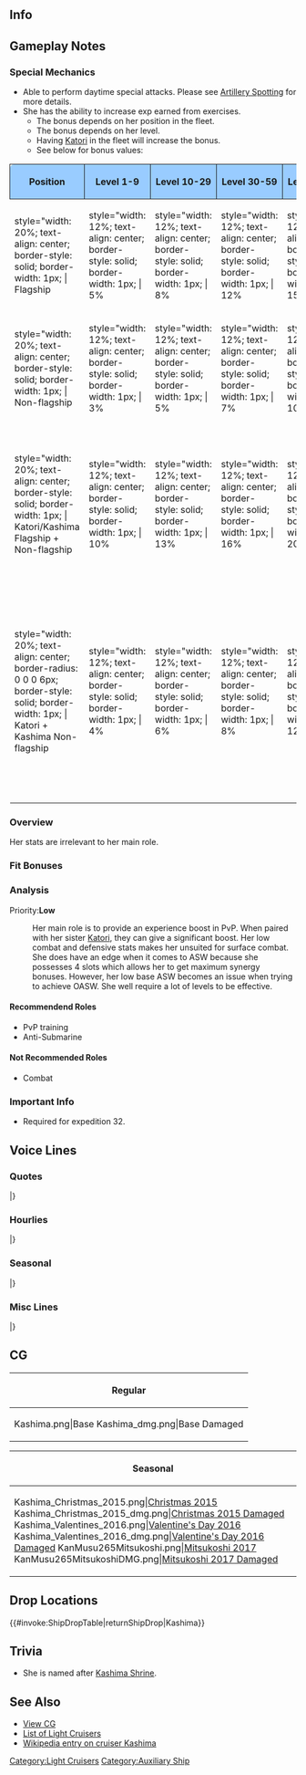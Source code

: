 ==Info==
{{KanmusuInfo|ID=265}}
{{KanmusuInfo|ID=265a}}

==Gameplay Notes==
===Special Mechanics===
* Able to perform daytime special attacks. Please see [[Combat/Artillery_Spotting|Artillery Spotting]] for more details.
* She has the ability to increase exp earned from exercises.
** The bonus depends on her position in the fleet.
** The bonus depends on her level.
** Having [[Katori]] in the fleet will increase the bonus.
** See below for bonus values:
{| class="mw-collapsible" style="width: 100%;"
!style="width: 20%; text-align: center; border-radius: 6px 0 0 0; border-style: solid; border-width: 1px; background-color:#99CCFF" | '''Position'''
!style="width: 12%; text-align: center; border-style: solid; border-width: 1px; background-color:#99CCFF" | '''Level 1-9'''
!style="width: 12%; text-align: center; border-style: solid; border-width: 1px; background-color:#99CCFF" | '''Level 10-29'''
!style="width: 12%; text-align: center; border-style: solid; border-width: 1px; background-color:#99CCFF" | '''Level 30-59'''
!style="width: 12%; text-align: center; border-style: solid; border-width: 1px; background-color:#99CCFF" | '''Level 60-99'''
!style="width: 12%; text-align: center; border-style: solid; border-width: 1px; background-color:#99CCFF" | '''Level 100+'''
!style="width: 20%; text-align: center; border-radius: 0 6px 0 0; border-style: solid; border-width: 1px; background-color:#99CCFF" | '''Notes'''
|-
|style="width: 20%; text-align: center; border-style: solid; border-width: 1px; | Flagship
|style="width: 12%; text-align: center; border-style: solid; border-width: 1px; | 5%
|style="width: 12%; text-align: center; border-style: solid; border-width: 1px; | 8%
|style="width: 12%; text-align: center; border-style: solid; border-width: 1px; | 12%
|style="width: 12%; text-align: center; border-style: solid; border-width: 1px; | 15%
|style="width: 12%; text-align: center; border-style: solid; border-width: 1px; | 20%
|style="width: 20%; text-align: center; border-style: solid; border-width: 1px; | 
|-
|style="width: 20%; text-align: center; border-style: solid; border-width: 1px; | Non-flagship
|style="width: 12%; text-align: center; border-style: solid; border-width: 1px; | 3%
|style="width: 12%; text-align: center; border-style: solid; border-width: 1px; | 5%
|style="width: 12%; text-align: center; border-style: solid; border-width: 1px; | 7%
|style="width: 12%; text-align: center; border-style: solid; border-width: 1px; | 10%
|style="width: 12%; text-align: center; border-style: solid; border-width: 1px; | 15%
|style="width: 20%; text-align: center; border-style: solid; border-width: 1px; | 
|-
|style="width: 20%; text-align: center; border-style: solid; border-width: 1px; | Katori/Kashima Flagship + Non-flagship
|style="width: 12%; text-align: center; border-style: solid; border-width: 1px; | 10%
|style="width: 12%; text-align: center; border-style: solid; border-width: 1px; | 13%
|style="width: 12%; text-align: center; border-style: solid; border-width: 1px; | 16%
|style="width: 12%; text-align: center; border-style: solid; border-width: 1px; | 20%
|style="width: 12%; text-align: center; border-style: solid; border-width: 1px; | 25%
|style="width: 20%; text-align: center; border-style: solid; border-width: 1px; | Bonus determined by the level of the flagship
|-
|style="width: 20%; text-align: center; border-radius: 0 0 0 6px; border-style: solid; border-width: 1px; | Katori + Kashima Non-flagship
|style="width: 12%; text-align: center; border-style: solid; border-width: 1px; | 4%
|style="width: 12%; text-align: center; border-style: solid; border-width: 1px; | 6%
|style="width: 12%; text-align: center; border-style: solid; border-width: 1px; | 8%
|style="width: 12%; text-align: center; border-style: solid; border-width: 1px; | 12%
|style="width: 12%; text-align: center; border-style: solid; border-width: 1px; | 17.5%
|style="width: 20%; text-align: center; border-radius: 0 0 6px 0; border-style: solid; border-width: 1px; | Bonus determined by the highest leveled training cruiser
|-
|}

===Overview===
Her stats are irrelevant to her main role.

===Fit Bonuses===
{{:{{BASEPAGENAME}}/Equipment Bonuses}}

===Analysis===
Priority:'''Low'''

: Her main role is to provide an experience boost in PvP. When paired with her sister [[Katori]], they can give a significant boost. Her low combat and defensive stats makes her unsuited for surface combat. She does have an edge when it comes to ASW because she possesses 4 slots which allows her to get maximum synergy bonuses. However, her low base ASW becomes an issue when trying to achieve OASW. She well require a lot of levels to be effective.

====Recommendend Roles====
* PvP training
* Anti-Submarine

====Not Recommended Roles====
* Combat

===Important Info===
* Required for expedition 32.

==Voice Lines==
===Quotes===
{{ShipquoteHeader}}
{{ShipquoteKai
|scenario = Introduction
|origin = 提督さん、お疲れ様です。練習巡洋艦、鹿島、着任です。うふふ。
|translation = Thanks for your hard work, Admiral. Training cruiser Kashima, reporting for duty. Ufufu~
|audio = Kashima-Intro.mp3
}}
{{ShipquoteKai
|scenario = Introduction
|kai = yes
|origin = 提督さん、お疲れ様。鹿島です。今日も頑張りますね。よろしくお願い致します。
|translation = Thanks for your hard work, Admiral. I'm Kashima. I'll do my best today. Please look after me.
|audio = KashimaKai-Intro.mp3
}}
{{ShipquoteKai
|scenario = Library
|origin = 香取型練習巡洋艦二番艦、妹の鹿島です。平和の海で次代の艦隊を育てるために建造されました。
その本来の役目を果たせる時間はあまり長くありませんでしたが、艦隊旗艦や船団護衛、精一杯頑張りました。 
戦いが終わった後も、未来のために、私、頑張りました！　鹿島のこと、覚えていてくださいね。
|translation = I'm the younger and 2nd ship of the Katori-class training cruisers, Kashima. I was built in order to raise the next generation of the fleet for peaceful seas.<ref>She was intended to replace the aging armoured cruisers for training IJN officers in seamanship.</ref>
I wasn't able to perform my intended role, but I did my best as the fleet flagship and escort.<ref>Because she was only completed right before the start of the war, she was pressed into service as a combat ship quickly after having only performed a single training cruise.</ref> 
I'll work hard to finish the fight for the sake of the future! Please remember me.
|audio = Kashima-Library.mp3
}}
{{ShipquoteKai
|scenario = Secretary 1
|origin = 鹿島です！うふふ
|translation = I'm Kashima! Ufufu~
|audio = Kashima-Sec1.mp3
}}
{{ShipquoteKai
|scenario = Secretary 1
|kai = yes
|origin = 練習巡洋艦鹿島です。うふふ♪
|translation = I'm the training cruiser Kashima. Ufufu♪
|audio = KashimaKai-Sec1.mp3
}}
{{ShipquoteKai
|scenario = Secretary 2
|origin = あら、第四艦隊の旗艦かしら？ちがうの？なぁんだ
|translation = Oh, the flagship of the 4th fleet? No? Oh well.<ref>She was made flagship of the 4th fleet based out of Truk on 1941/12/1.</ref>
|audio = Kashima-Sec2.mp3
}}
{{ShipquoteKai
|scenario = Secretary 3
|origin = この感じ、香取姉ではないですよね？ほら、やっぱり。提督さん！　ふふっ♪
|translation = This doesn't feel like Katori-nee though? I knew it. Admiral! Ufufu♪
|audio = Kashima-Sec3.mp3
}}
{{ShipquoteKai
|scenario = Secretary Idle
|origin = 提督さん、提督さん？あの、海上護衛隊のご相談を…あ、お忙しそう…ですね。すみません。私、後で良いので、はい。
|translation = Admiral, Admiral? Umm, the discussion about the surface escort squad... ah, you're... busy. Sorry. I'll come back later then, yes.
|audio = Kashima-SecIdle.mp3
}}
{{ShipquoteKai
|scenario = Secretary (Married)
|origin = 提督さん。いつか平和な海が戻ったら、一緒に遠洋航海に行きたいですね。私、行きたい所いっぱいあるんです！　きっと…きっと行きましょう？　私、楽しみにしています。
|translation = Admiral. When peace returns to the seas, I want to go on an ocean cruise with you. I have lots of places I'd like to visit! You'll definitely... come with me? I'll be looking forward to it.
|audio = Kashima-SecMarried.mp3
}}
{{ShipquoteKai
|scenario = Wedding
|origin = 提督さん？　練習遠洋航海の打ち合わせ？　それとも対潜戦闘の…え、違う？　…これを、私に？　うそ、え、本当に？！　ぁぁ…私、お受けします。ありがとうございます！　大事にします…
|translation = Admiral? Making arrangements for a training cruise? Or is it anti-submarine... eh, that's wrong? ...Is this, for me? No way, eh, really?! Aah... I accept. Thank you very much! I'll take good care of it...
|audio = Kashima-Wedding.mp3
}}
{{ShipquoteKai
|scenario = Player's Score
|origin = あら、数字を見るのですね？　お持ちしますね。うふっ♪
|translation = Oh, you want to see the numbers? Here you go. Ufu~♪
|audio = Kashima-PlayerScore.mp3
}}
{{ShipquoteKai
|scenario = Joining the Fleet
|origin = 旗艦鹿島、出撃致します。皆さん、続いてくださいね！
|translation = Flagship Kashima, sortieing. Follow me everyone!
|audio = Kashima-JoinFleet.mp3
}}
{{ShipquoteKai
|scenario = Joining the Fleet
|kai = yes
|origin = 第四艦隊、旗艦鹿島、出撃いたします！皆さん、頑張りましょう！
|translation = Flagship of the 4th fleet, Kashima, sortieing! Let's do our best everyone!
|audio = KashimaKai-JoinFleet.mp3
}}
{{ShipquoteKai
|scenario = Equipment 1
|origin = ありがとうございます。
|translation = Thank you very much.
|audio = Kashima-Equip1.mp3
}}
{{ShipquoteKai
|scenario = Equipment 2
|origin = うふふっ、これは期待できそう。えへへっ
|translation = Ufufu~, these look promising. Ehehe~♪
|audio = Kashima-Equip2.mp3
}}
{{ShipquoteKai
|scenario = Equipment 3
|origin = うふっ…期待できそう！
|translation = Ufu~... this looks promising!
|audio = Kashima-Equip3.mp3
}}
{{ShipquoteKai
|scenario = Supply
|origin = 提督さん。いつも、ありがとう。
|translation = Thank you for everything, Admiral.
|audio = Kashima-Supply.mp3
}}
{{ShipquoteKai
|scenario = Docking (Minor Damage)
|origin = うぅ、少し汚れてしまいました。お風呂いただきますね。
|translation = Uu~, I'm a little dirty. I'm going to take a bath now.
|audio = Kashima-DockMinor.mp3
}}
{{ShipquoteKai
|scenario = Docking (Major Damage)
|origin = ごめんなさい。鹿島、お洋服とこの体、少し綺麗に…待っていてくださいね？
|translation = I'm sorry. Please wait a bit... while I clean myself up a bit alright?
|audio = Kashima-DockMajor.mp3
}}
{{ShipquoteKai
|scenario = Construction
|origin = 提督さん、新しい船がご挨拶したいんですって。うふっ♪
|translation = Time to go greet the new ship, Admiral. Ufu~♪
|audio = Kashima-Construction.mp3
}}
{{ShipquoteKai
|scenario = Returning from Sortie
|origin = 提督さん、艦隊が戻りました。うふっ♪
|translation = The fleet has returned, Admiral. Ufu~♪
|audio = Kashima-SortieReturn.mp3
}}
{{ShipquoteKai
|scenario = Starting a Sortie
|origin = 海上護衛総隊旗艦鹿島、出撃します。えへへっ、やってみます！
|translation = Surface Escort Squadron flagship Kashima, sortieing. Ehehe~, here I go!
|audio = Kashima-Sortie.mp3
}}
{{ShipquoteKai
|scenario = Starting a Battle
|origin = 敵？敵なの？戦うしか、ありません！艦隊、合戦用意！急いでください！
|translation = Enemies? It's the enemy? We have to engage! Fleet, make ready! On the double!
|audio = Kashima-BattleStart.mp3
}}
{{ShipquoteKai
|scenario = Attack
|origin = 撃ち方、始め！
|translation = Open fire!
|audio = Kashima-Attack.mp3
}}
{{ShipquoteKai
|scenario = Daytime Spotting/ Night Battle Attack 
|origin = 練習巡洋艦を甘く見ないで！装備と練度は十分です。
|translation = Don't underestimate training cruisers! My equipment and skills are more than enough.
|audio = Kashima-NightAttack.mp3
}}
{{ShipquoteKai
|scenario = Night Battle
|origin = 逃がしません！追撃します。機関全速、両舷いっぱい。わ、わたしだって！
|translation = You won't get away! Chase them. All engines, full speed ahead. I...can do this too!
|audio = Kashima-NightBattle.mp3
}}
{{ShipquoteKai
|scenario = MVP
|origin = え、うそ、私？　鹿島が一番戦果をって？　本当に？　やだ、提督さん、わたし、少し…うれしい！
|translation = Eh, me, really? I did the best? Really? Oh you, Admiral... I'm a bit happy.
|audio = Kashima-MVP.mp3
}}
{{ShipquoteKai
|scenario = Minor Damage 1
|origin = きゃあーっ！やだっ・・・
|translation = Kyaaaa~! No...
|audio = Kashima-MinorDamage1.mp3
}}
{{ShipquoteKai
|scenario = Minor Damage 2
|origin = いやっ…こんな…いや…
|translation = I don't... like... this...
|audio = Kashima-MinorDamage2.mp3
}}
{{ShipquoteKai
|scenario = Major Damage
|origin = きゃあっ！私、沈みません…ここで沈むつもりは、ありません！
|translation = Kyaa! I won't sink... I won't sink in this place!
|audio = Kashima-MajorDamage.mp3
}}
{{ShipquoteKai
|scenario = Sunk
|origin = うそ、冷たい…え、海水が？そんな、私、えっ？私、沈むの？やだ…
|translation = No, so cold... eh, sea water? It can't be, I, eh? I'm sinking? No...
|audio = Kashima-Sinking.mp3
}}
|} <references/>

{{clear}}

===Hourlies===
{{ShipquoteHeader | type = hourly}}
{{ShipquoteKai
|scenario = 00:00 
|origin = 提督さん。本日は私、鹿島がお側で秘書艦を務めさせていただきますね？　…うふふっ、嬉しい♪
|translation = Admiral. Will you let me, Kashima, serve as your secretary ship for today? ...Ufufu~ I'm happy♪
|audio = KashimaKai-0000.mp3
}}
{{ShipquoteKai
|scenario = 01:00 
|origin = マルヒトマルマルです、提督さん。うふふっ、楽しい♪　え、何がって？　な、何でも無いです！　…ぇへへ♪
|translation = It's 0100, Admiral. Ufufu~, this is fun♪ Eh, what is? I-it's nothing! ...Ehehe♪
|audio = KashimaKai-0100.mp3
}}
{{ShipquoteKai
|scenario = 02:00 
|origin = マルフタマルマルです、提督さん。夜は長いですよね。お茶をお入れしますね。珈琲の方がいいですか？
|translation = It's 0200, Admiral. The night is long huh. I'll get you some tea. Or would you prefer coffee?
|audio = KashimaKai-0200.mp3
}}
{{ShipquoteKai
|scenario = 03:00 
|origin = マルサンマルマルです、提督さん。眠くなってしまいますものね。濃い目の珈琲にしました。ここに置いておきますね？　うふふっ♪
|translation = It's 0300, Admiral. I'm getting a bit sleepy. The strong coffee is ready. I'll leave it over here alright? Ufufu~♪
|audio = KashimaKai-0300.mp3
}}
{{ShipquoteKai
|scenario = 04:00 
|origin = 提督さん、珈琲お替わりいかがですか？　今度はミルクとお砂糖、たっぷり入れるのはどうでしょう？　あ、マルヨンマルマルになりました！
|translation = Did you like the coffee, Admiral? Now how about trying it with lots of milk and sugar? Ah, it's now 0400!
|audio = KashimaKai-0400.mp3
}}
{{ShipquoteKai
|scenario = 05:00 
|origin = マルゴーマルマルです、提督さん。夜が明けてきました。後で朝食の準備もしますね。洋食・和食、今朝はどちらがいいですか？
|translation = It's 0500, Admiral. The night has ended. I'll go and prepare breakfast. Would you like western or Japanese style?
|audio = KashimaKai-0500.mp3
}}
{{ShipquoteKai
|scenario = 06:00 
|origin = マルロクマルマルです、提督さん。艦隊に「総員起こし」かけました。むー、当直任務とはいえ、徹夜は堪えますね？　うふふっ♪
|translation = It's 0600, Admiral. I'll go and get the fleet ready for "Morning Assembly". Urgh~ I need to bear with being on duty and staying up all night huh? Ufufu~♪
|audio = KashimaKai-0600.mp3
}}
{{ShipquoteKai
|scenario = 07:00 
|origin = マルナナマルマルです、提督さん。朝食こちらに置きますね。スクランブルエッグに、ベーコン、トーストと熱い珈琲です。どうぞ！
|translation = It's 0700, Admiral. I'll leave your breakfast over here. Scrambled eggs, bacon, toast and hot coffee. Enjoy!
|audio = KashimaKai-0700.mp3
}}
{{ShipquoteKai
|scenario = 08:00 
|origin = マルハチマルマルです、提督さん。お昼、お忙しいと思いますので、サンドイッチを作っておきますね。タマゴとハム、あとは…うふふっ♪
|translation = It's 0800, Admiral. We'll be busy during lunch so I'll make some sandwiches. Eggs and ham, and also... Ufufu~♪
|audio = KashimaKai-0800.mp3
}}
{{ShipquoteKai
|scenario = 09:00 
|origin = 提督さん、マルキュウマルマルとなりました。今日は演習に取り掛かりましょうか？　遠征の状況を、先に確認なさいます？
|translation = Admiral, it is now 0900. Shall we begin today's exercises? Or would you like to check the status of the expeditions?
|audio = KashimaKai-0900.mp3
}}
{{ShipquoteKai
|scenario = 10:00 
|origin = ヒトマルマルマルです。あら、六戦隊の皆さん。お元気そうで…青葉さん、任務中ですので今は写真は…え、寝癖が？！　うそ、やだ！
|translation = It's 1000. Ah, the 6th Squadron girls. They're looking lively... Aoba-san, taking pictures while on a mission is... eh, bed hair?! No way, oh no!
|audio = KashimaKai-1000.mp3
}}
{{ShipquoteKai
|scenario = 11:00 
|origin = ヒトヒトマルマル。もぉ、青葉さんったらびっくりさせて！　寝癖だなんて…私、髪はいつだって…あ、な、何でもありません…
|translation = 1100. My, Aoba-san really surprised me! What bed hair... my hair is always... ah, it's nothing...
|audio = KashimaKai-1100.mp3
}}
{{ShipquoteKai
|scenario = 12:00 
|origin = ヒトフタマルマルです、提督さん。お昼に鹿島特製サンドイッチはいかがですか？　はい、執務中でも…あ、珈琲もこちらに。
|translation = It's 1200, Admiral. Would you like my special sandwiches for lunch? Yes, even though you're working... ah, here's some coffee.
|audio = KashimaKai-1200.mp3
}}
{{ShipquoteKai
|scenario = 13:00 
|origin = ヒトサンマルマルです、提督さん。鹿島のサンドイッチ、いかがでしたか？　あ、はい、タマゴを大きめに潰しているのがポイントなんです。お口にあって良かったぁ、うふふっ♪
|translation = It's 1300, Admiral. How were my sandwiches? Ah, yes, I made it a point to mash the eggs in larger pieces. I'm glad you liked it. Ufufu~♪
|audio = KashimaKai-1300.mp3
}}
{{ShipquoteKai
|scenario = 14:00 
|origin = ヒトヨンマルマルです、提督さん。はい、海上護衛総隊ですね？　そうですね、対潜戦はとっても大事です。私、頑張ります！
|translation = It's 1400, Admiral. Yes, a Surface Transport Escort Fleet? That's right, anti-submarine warfare is very important. I'll do my best!
|audio = KashimaKai-1400.mp3
}}
{{ShipquoteKai
|scenario = 15:00 
|origin = ヒトゴーマルマルです。え、井上提督ですか？　はい、色々おっしゃる方もいますが、私は尊敬しています。立派な方だと思います。
|translation = It's 1500. Eh, Admiral Inoue? Yes, even though a lot has been said about him, I still respect him. I think he's a praiseworthy man.<ref>Admiral Inoue was the commanding officer when Kashima was the 4th fleet flagship.</ref>
|audio = KashimaKai-1500.mp3
}}
{{ShipquoteKai
|scenario = 16:00 
|origin = ヒトロクマルマルです。懐かしいですね、南洋の日々。色々なことが有りました。今は提督とこの海で…私、精一杯頑張りますね！
|translation = It's 1600. These Southern Ocean days are nostalgic. So many things happened. I'll work hard for you... right here and now, Admiral.
|audio = KashimaKai-1600.mp3
}}
{{ShipquoteKai
|scenario = 17:00 
|origin = ヒトナナマルマルです、提督さん。夕焼け、綺麗ですね。ずっと見ていたい。最後のスッと日が落ちる瞬間、私好きなんです。
|translation = It's 1700, Admiral. The sunset is beautiful. I want to watch it forever. I love that moment when the sun finally slips below the horizon.
|audio = KashimaKai-1700.mp3
}}
{{ShipquoteKai
|scenario = 18:00 
|origin = ヒトハチマルマルです、提督さん。夕食はちょっと凝ったものにしますね。楽しみに待っていて下さい。うふふっ♪
|translation = It's 1800, Admiral. Dinner will be a little bit fancy. Please look forward to it. Ufufu~♪
|audio = KashimaKai-1800.mp3
}}
{{ShipquoteKai
|scenario = 19:00 
|origin = ヒトキュウマルマルです、提督さん。もう少し待っていて下さい。もうすぐ出来ますから。
|translation = It's 1900, Admiral. Please wait a little bit longer. It will be ready soon.
|audio = KashimaKai-1900.mp3
}}
{{ShipquoteKai
|scenario = 20:00 
|origin = フタマルマルマルです、提督さん。鹿島特製、チキングラタンを作ってみました。熱々です♪　このパンと一緒に召し上がれ。うふふっ♪
|translation = It's 2000, Admiral. I made you my speciality, chicken gratin. It's piping hot♪ Have some with this bread. Ufufu~♪
|audio = KashimaKai-2000.mp3
}}
{{ShipquoteKai
|scenario = 21:00 
|origin = フタヒトマルマル…あら、香取姉？　お疲れ様です。はい、大丈夫です！　ちゃんとお勤めしています。ね、提督さん？　…提督さん？
|translation = 2100... Oh, Katori-nee? Thanks for your hard work. Yes, I'm fine! I've been doing my duties properly. Right, Admiral? ...Admiral?
|audio = KashimaKai-2100.mp3
}}
{{ShipquoteKai
|scenario = 22:00 
|origin = 本当だ…本当に三水戦…夜は賑やかなんですね。元気ですね。あ、出撃していった。今、フタフタマルマルです。
|translation = It's true... DesRon3... is really lively at night. They're in high spirits. Ah, there they go. It's now 2200.<ref>The 3rd Torpedo Squadron consisted of Sendai as the flagship from 1941 to 1943.</ref>
|audio = KashimaKai-2200.mp3
}}
{{ShipquoteKai
|scenario = 23:00 
|origin = フタサンマルマルです。提督さん、本日も大変お疲れ様でした。私、戦闘は得意ではありませんが…旗艦任務、明日も頑張ります♪
|translation = It's 2300. Thank you for your hard work today, Admiral. I may not be very good in battle but... I'll do my best as flagship tomorrow♪
|audio = KashimaKai-2300.mp3
}}
|} <references/>

{{clear}}

===Seasonal===
{{SeasonalHeaderOld}}
{{SeasonalQuote
|scenario = [[Seasonal/Christmas_2015|Christmas 2015]]
|origin = 提督さん、メリークリスマス！この季節はなんだか少し幸せな気持になりますね！今日だけは…少し飲んじゃおうかな。えへへ〜
|translation =	Merry Christmas, Admiral! This time of year makes you feel a bit happier! Just for today… shall we have a bit to drink? Ehehe~
|audio = Kashima_Christmas_2015_Sec1.ogg
|notes =Secretary 1
}}
{{SeasonalQuote
|scenario = [[Seasonal/Christmas_2015|Christmas 2015]]
|origin = 提督さん、今日は特別な一日ですね。提督さんとご一緒できて、私嬉しいです！うふふ〜
|translation =	Today is a very special day, Admiral. I’m happy to be able to spend it with you! Ufufu~
|audio = Kashima_Christmas_2015_Sec2.ogg
|notes = Secretary 2
}}
{{SeasonalQuote
|scenario = [[Seasonal/End_of_Year_2015|End of Year 2015]]
|origin = あっという間に師走ですね。艦隊も大掃除で大忙しですね。私も頑張らなきゃ！
|translation =	It’s December before you know it. The fleet is busy with spring cleaning. I’ll work hard too!
|audio = Kashima_Year_End_2015_Sec1.ogg
|notes = 
}}
{{SeasonalQuote
|scenario = [[Seasonal/Setsubun_2016|Setsubun 2016]]
|origin = 香取姉、節分はここではどういう...あぁ、提督さんに投げるんですね！わかりました！鬼は～外！えい！えい！えぇ、違うの…
|translation = Katori-nee, how is Sestubun celebrated here… Ah, throw these at the Admiral right! Understood! Demon begone! Ei! EI! Eh, that’s wrong…
|audio = Kashima_Setsubun_2016_Sec1.ogg
|notes = 
}}
{{SeasonalQuote
|scenario = [[Seasonal/Valentine%27s_Day_2016|Valentine’s Day 2016]]
|origin = チョコレートはこれでよし！きれいのラッピングして…あとは タイミングです！
|translation =	The chocolate is ready! Now to wrap it up nicely… then wait for the right timing!
|audio = Kashima_Valentine_Sec1.ogg
|notes = Secretary 1
}}
{{SeasonalQuote
|scenario = [[Seasonal/Valentine%27s_Day_2016|Valentine’s Day 2016]]
|origin = 提督さん？このチョコレート良かったら貰ってください。はい、甘いです！
|translation =	Admiral? Please accept these chocolates. Yes, they’re sweet!
|audio = Kashima_Valentine_Sec2.ogg
|notes = Secretary 2
}}
{{SeasonalQuote
|scenario = [[Seasonal/White_Day_2016|White Day 2016]]
|origin = 提督さん、これを私に？美味しそ～♪いただきます。えへへっ♪
|translation =	Is this for me, Admiral? It looks delicious♪ I’ll help myself to them. Ehehe~♪
|audio = Kashima_White_Day_2016.ogg
|notes = 
}}
{{SeasonalQuote
|scenario = [[Seasonal/Coming_of_Spring_2016|Spring 2016]]
|origin = 提督さん、この季節、お花見もいいですよね。私、お弁当作りますね。楽しみ。うふふ。
|translation =	Going cherry blossom viewing during this season is nice, Admiral. I’ll go make a lunch box. I can’t wait. Ufufu.
|audio = Kashima_Spring_2016_Sec1.mp3
|notes = 
}}
{{SeasonalQuote
|scenario = [[Seasonal/Third_Anniversary|3rd Anniversary]]
|origin = 提督さん、おめでとうございます。三周年ですって。私も嬉しいです。うふふっ♪
|translation =	Congratulations, Admiral. It’s the 3rd Anniversary. I’m happy. Ufufu♪
|audio = Kashima_3rd_Anniversary_Sec1.mp3
|notes = 
}}
{{SeasonalQuote
|scenario = [[Seasonal/Rainy_Season_2016|Rainy Season 2016]]
|origin = 最近よく降りますね。こんな日はお部屋の中で、艦隊運用の戦略を練りましょう♪
|translation =	It’s been really coming down recently. Let’s stay inside and think of strategies for the fleet on days like this♪
|audio = Kashima_Rainy_Season_2016_Sec1.mp3
|notes = 
}}
{{SeasonalQuote
|scenario = [[Seasonal/Early_Summer_2016|Early Summer 2016]]
|origin = もうすぐ夏。香取姉、水着はどうするんだろ？私、一応準備しようかな？どうしよう…
|translation =	It’s almost summer. What should we do about swimsuits, Katori-nee? Should I get one ready just in case? What do I do…
|audio = Kashima_Early_Summer_Sec1_2016.ogg
|notes = 
}}
{{SeasonalQuote
|scenario = [[Seasonal/Autumn_2016|Autumn 2016]]
|origin = 提督さん、秋っていいですよね？私が進水したのも秋なんですよ？うふふ♪
|translation =	Isn’t autumn nice, Admiral? I was launched in autumn you know? Ufufu♪
|audio = Kashima_Autumn_2016_Sec1.mp3
|notes = 
}}
{{SeasonalQuote
|scenario = [[Seasonal/Saury_2016|Saury Festival 2016]]
|origin = 秋刀魚ですか…わかりました！私、漁場警備も頑張ります！えぇ、捕るんですか？
|translation =	Saury… Understood! I’ll work hard to guard the fisheries! Eh, we’re catching them?
|audio = Kashima_Sec1_Saury_2016.mp3
|notes = 
}}
{{SeasonalQuote
|scenario = [[Seasonal/Autumn_2016|Autumn 2016]]
|origin = 提督さん、寒くなってきましたね。熱い珈琲淹れますね？待ってて下さい。
|translation =	It’s gotten colder, Admiral. I’ll make some hot coffee alright? Please wait.
|audio = Kashima_Late_Autumn_2017_Sec1.mp3
|notes = 
}}
{{SeasonalQuote
|scenario = [[Seasonal/Fourth_Anniversary|4th Anniversary]]
|origin = 提督さん、提督さん、四周年おめでとうございます！私もとっても嬉しいです！
|translation =	Admiral, Admiral; congratulations on the 4th Anniversary! I’m very happy too!
|audio = Kashima_4th_Anniversary_Sec1_2017.mp3
|notes = 
}}
{{SeasonalQuote
|scenario = [[Seasonal/Fifth_Anniversary|5th Anniversary]]
|origin = 提督さん、今日は特別な一日ですね。提督さんとご一緒できて、私嬉しいです。うふふぅ。
|translation =	Today is a special day, Admiral. I’m happy that I can spend it with you. Ufufu.
|audio = Kashima_5th_Anniversary_Sec1.mp3
|notes = 
}}
|}<references/>

{{clear}}

===Misc Lines===
{{SeasonalHeaderOld}}
{{SeasonalQuote
|scenario = [[Spring 2019 Event]]
|origin = はい！鹿島、突撃します！
|translation =	Yes! Kashima, charging in!
|audio =Kashima-FriendFleet.mp3
|notes = Friend Fleet Line
}}
|}<references/>

{{clear}}

==CG==
{| class="mw-collapsible mw-collapsed wikitable" style="width: 100%;"
!Regular
|-
|<gallery>
Kashima.png|Base
Kashima_dmg.png|Base Damaged
</gallery>
|}

{| class="mw-collapsible mw-collapsed wikitable" style="width: 100%;"
!Seasonal
|-
|<gallery>
Kashima_Christmas_2015.png|[[Seasonal/Christmas_Eve_2015|Christmas 2015]]
Kashima_Christmas_2015_dmg.png|[[Seasonal/Christmas_Eve_2015|Christmas 2015 Damaged]]
Kashima_Valentines_2016.png|[[Seasonal/Valentine%27s_Day_2016|Valentine's Day 2016]]
Kashima_Valentines_2016_dmg.png|[[Seasonal/Valentine%27s_Day_2016|Valentine's Day 2016 Damaged]]
KanMusu265Mitsukoshi.png|[[Seasonal/Saury_2017|Mitsukoshi 2017]]
KanMusu265MitsukoshiDMG.png|[[Seasonal/Saury_2017|Mitsukoshi 2017 Damaged]]
</gallery>
|}

==Drop Locations==
{{#invoke:ShipDropTable|returnShipDrop|Kashima}}

==Trivia==
* She is named after [https://en.wikipedia.org/wiki/Kashima_Shrine Kashima Shrine].

==See Also==
*[[{{PAGENAMEE}}/Gallery|View {{PAGENAME}}  CG]]
*[[EliteCL|List of Light Cruisers]]
*[[wikipedia:Japanese_cruiser_Kashima|Wikipedia entry on cruiser Kashima]]
[[Category:Light Cruisers]]
[[Category:Auxiliary Ship]]
{{shiplist}}